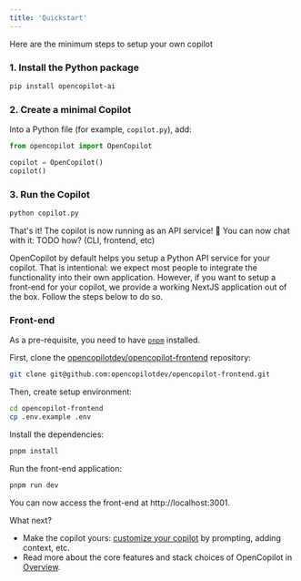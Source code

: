 ```yaml
---
title: 'Quickstart'
---
```


Here are the minimum steps to setup your own copilot

### 1. Install the Python package

```bash
pip install opencopilot-ai
```

### 2. Create a minimal Copilot

Into a Python file (for example, `copilot.py`), add:


```python
from opencopilot import OpenCopilot

copilot = OpenCopilot()
copilot()
```

### 3. Run the Copilot

```bash
python copilot.py
```

That's it! The copilot is now running as an API service! 🎉 You can now chat with it: TODO how? (CLI, frontend, etc)

OpenCopilot by default helps you setup a Python API service for your copilot. That is intentional: we expect most people to integrate the functionality into their own application. However, if you want to setup a front-end for your copilot, we provide a working NextJS application out of the box. Follow the steps below to do so.


### Front-end

As a pre-requisite, you need to have [`pnpm`](https://pnpm.io/) installed.

First, clone the [opencopilotdev/opencopilot-frontend](https://github.com/opencopilotdev/opencopilot-frontend) repository:

```bash
git clone git@github.com:opencopilotdev/opencopilot-frontend.git
```

Then, create setup environment:

```bash
cd opencopilot-frontend
cp .env.example .env
```

Install the dependencies:

```bash
pnpm install
```

Run the front-end application:

```bash
pnpm run dev
```

You can now access the front-end at http://localhost:3001.

What next?

* Make the copilot yours: [customize your copilot](/improve/index) by prompting, adding context, etc.
* Read more about the core features and stack choices of OpenCopilot in [Overview](/welcome/overview).
